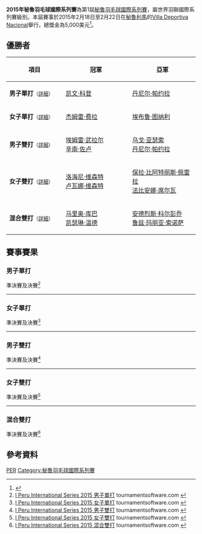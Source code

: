 {{noteTA|G1=Badminton}}
{{infobox badminton event
|name           = 2015年秘魯羽毛球國際系列賽
|image          = 
|size           = 
|caption        =
|dates          = 2015年2月18日－2月22日
|number_edition =第1屆
|level          = 4B
|prize_money    = 5,000美元
|location       = {{PER}}[[利馬|利馬]]
|venue          = Villa Deportiva Nacional
|previous       = 
|next           = 2016年秘魯羽毛球國際系列賽
}}
'''2015年秘魯羽毛球國際系列賽'''為第1屆[[秘魯羽毛球國際系列賽|秘魯羽毛球國際系列賽]]，屬世界羽聯國際系列賽級別。本屆賽事於2015年2月18日至2月22日在[[秘魯|秘魯]][[利馬|利馬]]的[[Villa_Deportiva_Nacional|Villa Deportiva Nacional]]舉行，總獎金為5,000美元<ref>{{cite web|title=INVITATION - I PERU INTERNATIONAL SERIES 2015|url=http://www.bwfbadminton.org/file.aspx?id=612756&dl=1|publisher=Federación Deportiva Peruana de Bádminton (FDPB)|accessdate=2015-02-24|archive-date=2016-03-06|archive-url=https://web.archive.org/web/20160306201041/http://www.bwfbadminton.org/file.aspx?id=612756&dl=1|dead-url=no}}{{en}}</ref>。

== 優勝者 ==
{| class=wikitable style="font-size:small"
!width="200"|項目
!width="250"|冠軍
!width="250"|亞軍
|-
|'''男子單打'''<small>（[[#男子單打|詳細]]）</small>
|{{flagicon|GUA}} [[凯文·科登|凯文·科登]]
|{{flagicon|BRA}} [[丹尼尔·帕约拉|丹尼尔·帕约拉]]
|-
|'''女子單打'''<small>（[[#女子單打|詳細]]）</small>
|{{flagicon|TUR}} [[杰姆雷·费拉|杰姆雷·费拉]]
|{{flagicon|TUR}} [[埃布鲁·图纳利|埃布鲁·图纳利]]
|-
|'''男子雙打'''<small>（[[#男子雙打|詳細]]）</small>
|{{flagicon|TUR}} [[埃姆雷·武拉尔|埃姆雷·武拉尔]]<br/>{{flagicon|TUR}} [[辛南·佐卢|辛南·佐卢]]
|{{flagicon|BRA}} [[乌戈·亚瑟索|乌戈·亚瑟索]]<br/>{{flagicon|BRA}} [[丹尼尔·帕约拉|丹尼尔·帕约拉]]
|-
|'''女子雙打'''<small>（[[#女子雙打|詳細]]）</small>
|{{flagicon|BRA}} [[洛海尼·维森特|洛海尼·维森特]]<br/>{{flagicon|BRA}} [[卢瓦娜·维森特|卢瓦娜·维森特]]
|{{flagicon|BRA}} [[保拉·比阿特丽斯·佩雷拉|保拉·比阿特丽斯·佩雷拉]]<br/>{{flagicon|BRA}} [[法比安娜·席尔瓦|法比安娜·席尔瓦]]
|-
|'''混合雙打'''<small>（[[#混合雙打|詳細]]）</small>
|{{flagicon|PER}} [[马里奥·库巴|马里奥·库巴]]<br/>{{flagicon|PER}} [[凯瑟琳·温德|凯瑟琳·温德]]
|{{flagicon|PER}} [[安德烈斯·科尔彭乔|安德烈斯·科尔彭乔]]<br/>{{flagicon|PER}} [[鲁兹·玛丽亚·索诺萨|鲁兹·玛丽亚·索诺萨]]
|}

== 賽事賽果 ==
=== 男子單打 ===
;準決賽及決賽<ref name="MS">[http://bwf.tournamentsoftware.com/sport/draw.aspx?id=D2F603CE-3900-4B19-B55D-8FEAF6B82443&draw=3 I Peru International Series 2015 男子單打] {{Webarchive|url=https://archive.is/20150224082441/http://bwf.tournamentsoftware.com/sport/draw.aspx?id=D2F603CE-3900-4B19-B55D-8FEAF6B82443&draw=3 |date=2015-02-24 }} tournamentsoftware.com {{en}}</ref>
{{4TeamBracket-Tennis3-v2
| team-width=200
| RD1-seed1=
| RD1-team1={{flagicon|TUR}} [[埃姆雷·武拉尔|埃姆雷·武拉尔]]
| RD1-score1-1=17
| RD1-score1-2=13
| RD1-score1-3=
| RD1-seed2=4
| RD1-team2='''{{flagicon|BRA}} [[丹尼尔·帕约拉|丹尼尔·帕约拉]]
| RD1-score2-1='''21
| RD1-score2-2='''21
| RD1-score2-3=

| RD1-seed3=3
| RD1-team3={{flagicon|USA}} [[比约恩·赛根|比约恩·赛根]]
| RD1-score3-1=13
| RD1-score3-2=10
| RD1-score3-3=
| RD1-seed4=2
| RD1-team4='''{{flagicon|GUA}} [[凯文·科登|凯文·科登]]
| RD1-score4-1='''21
| RD1-score4-2='''21
| RD1-score4-3=

| RD2-seed1=4
| RD2-team1={{flagicon|BRA}} [[丹尼尔·帕约拉|丹尼尔·帕约拉]]
| RD2-score1-1=16
| RD2-score1-2=20
| RD2-score1-3=
| RD2-seed2=2
| RD2-team2='''{{flagicon|GUA}} [[凯文·科登|凯文·科登]]
| RD2-score2-1='''21
| RD2-score2-2='''22
| RD2-score2-3=
}}
----

=== 女子單打 ===
;準決賽及決賽<ref name="WS">[http://bwf.tournamentsoftware.com/sport/draw.aspx?id=D2F603CE-3900-4B19-B55D-8FEAF6B82443&draw=4 I Peru International Series 2015 女子單打] {{Webarchive|url=https://archive.is/20150224082457/http://bwf.tournamentsoftware.com/sport/draw.aspx?id=D2F603CE-3900-4B19-B55D-8FEAF6B82443&draw=4 |date=2015-02-24 }} tournamentsoftware.com {{en}}</ref>
{{4TeamBracket-Tennis3-v2
| team-width=200
| RD1-seed1=1
| RD1-team1={{flagicon|BRA}} [[法比安娜·席尔瓦|法比安娜·席尔瓦]]
| RD1-score1-1=16
| RD1-score1-2=13
| RD1-score1-3=
| RD1-seed2=
| RD1-team2='''{{flagicon|TUR}} [[杰姆雷·费拉|杰姆雷·费拉]]
| RD1-score2-1='''21
| RD1-score2-2='''21
| RD1-score2-3=

| RD1-seed3=
| RD1-team3={{nowrap|{{flagicon|GUA}} [[尼克特·亚历杭德拉·索托马约尔|尼克特·亚历杭德拉·索托马约尔]]}}
| RD1-score3-1=14
| RD1-score3-2=14
| RD1-score3-3=
| RD1-seed4=
| RD1-team4='''{{flagicon|TUR}} [[埃布鲁·图纳利|埃布鲁·图纳利]]
| RD1-score4-1='''21
| RD1-score4-2='''21
| RD1-score4-3=

| RD2-seed1=
| RD2-team1='''{{flagicon|TUR}} [[杰姆雷·费拉|杰姆雷·费拉]]
| RD2-score1-1='''21
| RD2-score1-2='''21
| RD2-score1-3=
| RD2-seed2=
| RD2-team2={{flagicon|TUR}} [[埃布鲁·图纳利|埃布鲁·图纳利]]
| RD2-score2-1=10
| RD2-score2-2=15
| RD2-score2-3=
}}
----

=== 男子雙打 ===
;準決賽及決賽<ref name="MD">[http://bwf.tournamentsoftware.com/sport/draw.aspx?id=D2F603CE-3900-4B19-B55D-8FEAF6B82443&draw=5 I Peru International Series 2015 男子雙打] {{Webarchive|url=https://archive.is/20150224082500/http://bwf.tournamentsoftware.com/sport/draw.aspx?id=D2F603CE-3900-4B19-B55D-8FEAF6B82443&draw=5 |date=2015-02-24 }} tournamentsoftware.com {{en}}</ref>
{{4TeamBracket-Tennis3-v2
| team-width=200
| RD1-seed1=1
| RD1-team1={{flagicon|PER}} [[马里奥·库巴|马里奥·库巴]]<br/> {{flagicon|PER}} [[马丁·德尔瓦尔|马丁·德尔瓦尔]]
| RD1-score1-1=17
| RD1-score1-2='''21
| RD1-score1-3=13
| RD1-seed2=3
| RD1-team2='''{{flagicon|BRA}} [[乌戈·亚瑟索|乌戈·亚瑟索]]<br/> {{flagicon|BRA}} [[丹尼尔·帕约拉|丹尼尔·帕约拉]]
| RD1-score2-1='''21
| RD1-score2-2=19
| RD1-score2-3='''21

| RD1-seed3=
| RD1-team3='''{{flagicon|TUR}} [[埃姆雷·武拉尔|埃姆雷·武拉尔]]<br/> {{flagicon|TUR}} [[辛南·佐卢|辛南·佐卢]]
| RD1-score3-1='''21
| RD1-score3-2='''21
| RD1-score3-3=
| RD1-seed4=2
| RD1-team4={{flagicon|USA}} [[马修·福格提|马修·福格提]]<br/> {{flagicon|USA}} [[比约恩·赛根|比约恩·赛根]]
| RD1-score4-1=10
| RD1-score4-2=14
| RD1-score4-3=

| RD2-seed1=3
| RD2-team1={{flagicon|BRA}} [[乌戈·亚瑟索|乌戈·亚瑟索]]<br/> {{flagicon|BRA}} [[丹尼尔·帕约拉|丹尼尔·帕约拉]]
| RD2-score1-1=14
| RD2-score1-2='''21
| RD2-score1-3=19
| RD2-seed2=
| RD2-team2='''{{flagicon|TUR}} [[埃姆雷·武拉尔|埃姆雷·武拉尔]]<br/> {{flagicon|TUR}} [[辛南·佐卢|辛南·佐卢]]
| RD2-score2-1='''21
| RD2-score2-2=17
| RD2-score2-3='''21
}}
----

=== 女子雙打 ===
;準決賽及決賽<ref name="WD">[http://bwf.tournamentsoftware.com/sport/draw.aspx?id=D2F603CE-3900-4B19-B55D-8FEAF6B82443&draw=6 I Peru International Series 2015 女子雙打] tournamentsoftware.com {{en}}</ref>
{{4TeamBracket-Tennis3-v2
| team-width=200
| RD1-seed1=1
| RD1-team1='''{{flagicon|BRA}} [[保拉·比阿特丽斯·佩雷拉|保拉·比阿特丽斯·佩雷拉]]<br/> {{flagicon|BRA}} [[法比安娜·席尔瓦|法比安娜·席尔瓦]]
| RD1-score1-1='''21
| RD1-score1-2='''21
| RD1-score1-3=
| RD1-seed2=
| RD1-team2={{flagicon|PER}} [[凯瑟琳·温德|凯瑟琳·温德]]<br/> {{flagicon|PER}} [[鲁兹·玛丽亚·索诺萨|鲁兹·玛丽亚·索诺萨]]
| RD1-score2-1=18
| RD1-score2-2=15
| RD1-score2-3=

| RD1-seed3=
| RD1-team3={{flagicon|TUR}} [[杰姆雷·费拉|杰姆雷·费拉]]<br/> {{flagicon|TUR}} [[埃布鲁·图纳利|埃布鲁·图纳利]]
| RD1-score3-1=18
| RD1-score3-2='''21
| RD1-score3-3=16
| RD1-seed4=2
| RD1-team4='''{{flagicon|BRA}} [[洛海尼·维森特|洛海尼·维森特]]<br/> {{flagicon|BRA}} [[卢瓦娜·维森特|卢瓦娜·维森特]]
| RD1-score4-1='''21
| RD1-score4-2=19
| RD1-score4-3='''21

| RD2-seed1=1
| RD2-team1={{flagicon|BRA}} [[保拉·比阿特丽斯·佩雷拉|保拉·比阿特丽斯·佩雷拉]]<br/> {{flagicon|BRA}} [[法比安娜·席尔瓦|法比安娜·席尔瓦]]
| RD2-score1-1=9
| RD2-score1-2=17
| RD2-score1-3=
| RD2-seed2=2
| RD2-team2='''{{flagicon|BRA}} [[洛海尼·维森特|洛海尼·维森特]]<br/> {{flagicon|BRA}} [[卢瓦娜·维森特|卢瓦娜·维森特]]
| RD2-score2-1='''21
| RD2-score2-2='''21
| RD2-score2-3=
}}
----

=== 混合雙打 ===
;準決賽及決賽<ref name="XD">[http://bwf.tournamentsoftware.com/sport/draw.aspx?id=D2F603CE-3900-4B19-B55D-8FEAF6B82443&draw=7 I Peru International Series 2015 混合雙打] tournamentsoftware.com {{en}}</ref>
{{4TeamBracket-Tennis3-v2
| team-width=200
| RD1-seed1=1
| RD1-team1='''{{nowrap|{{flagicon|PER}} [[马里奥·库巴|马里奥·库巴]]<br/> {{flagicon|PER}} [[凯瑟琳·温德|凯瑟琳·温德]]}}
| RD1-score1-1='''21
| RD1-score1-2=21
| RD1-score1-3='''21
| RD1-seed2=4
| RD1-team2={{flagicon|BRA}} [[乌戈·亚瑟索|乌戈·亚瑟索]]<br/> {{flagicon|BRA}} [[法比安娜·席尔瓦|法比安娜·席尔瓦]]
| RD1-score2-1=13
| RD1-score2-2='''23
| RD1-score2-3=12

| RD1-seed3=3
| RD1-team3={{flagicon|BRA}} [[亚历克斯·汤|亚历克斯·汤]]<br/> {{flagicon|BRA}} [[洛海尼·维森特|洛海尼·维森特]]
| RD1-score3-1=19
| RD1-score3-2=17
| RD1-score3-3=
| RD1-seed4=2
| RD1-team4='''{{flagicon|PER}} [[安德烈斯·科尔彭乔|安德烈斯·科尔彭乔]]<br/> {{flagicon|PER}} [[鲁兹·玛丽亚·索诺萨|鲁兹·玛丽亚·索诺萨]]
| RD1-score4-1='''21
| RD1-score4-2='''21
| RD1-score4-3=

| RD2-seed1=1
| RD2-team1='''{{nowrap|{{flagicon|PER}} [[马里奥·库巴|马里奥·库巴]]<br/> {{flagicon|PER}} [[凯瑟琳·温德|凯瑟琳·温德]]}}
| RD2-score1-1='''21
| RD2-score1-2='''21
| RD2-score1-3=
| RD2-seed2=2
| RD2-team2={{flagicon|PER}} [[安德烈斯·科尔彭乔|安德烈斯·科尔彭乔]]<br/> {{flagicon|PER}} [[鲁兹·玛丽亚·索诺萨|鲁兹·玛丽亚·索诺萨]]
| RD2-score2-1=13
| RD2-score2-2=13
| RD2-score2-3=
}}

== 參考資料 ==
{{Reflist}}

[[Category:2015年世界羽聯國際系列賽|PER]]
[[Category:秘魯羽毛球國際系列賽|Category:秘魯羽毛球國際系列賽]]